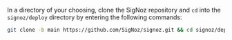 In a directory of your choosing, clone the SigNoz repository and `cd` into the `signoz/deploy` directory by entering the following commands:
  ```bash
git clone -b main https://github.com/SigNoz/signoz.git && cd signoz/deploy/
  ```
